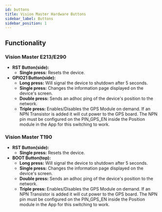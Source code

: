 ```yaml
---
id: buttons
title: Vision Master Hardware Buttons
sidebar_label: Buttons
sidebar_position: 1
---
```


## Functionality

### Vision Master E213/E290

- **RST Button(side):**
  - **Single press:** Resets the device.
- **GPIO21 Button(side):**
  - **Long press:** Will signal the device to shutdown after 5 seconds.
  - **Single press:** Changes the information page displayed on the device's screen.
  - **Double press:** Sends an adhoc ping of the device's position to the network.
  - **Triple press:** Enables/Disables the GPS Module on demand. If an NPN Transistor is added it will cut power to the GPS board. The NPN pin must be configured on the PIN_GPS_EN inside the Position module in the App for this switching to work.

### Vision Master T190

- **RST Button(side):**
  - **Single press:** Resets the device.
- **BOOT Button(top):**
  - **Long press:** Will signal the device to shutdown after 5 seconds.
  - **Single press:** Changes the information page displayed on the device's screen.
  - **Double press:** Sends an adhoc ping of the device's position to the network.
  - **Triple press:** Enables/Disables the GPS Module on demand. If an NPN Transistor is added it will cut power to the GPS board. The NPN pin must be configured on the PIN_GPS_EN inside the Position module in the App for this switching to work.
